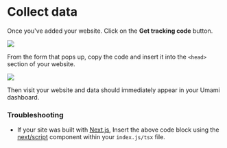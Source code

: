 # Collect data

Once you've added your website. Click on the **Get tracking code** button.

<img src="/images/get-tracking-code.png" />

From the form that pops up, copy the code and insert it into the `<head>` section of your website.

<img src="/images/tracking-code-form.png" />

Then visit your website and data should immediately appear in your Umami dashboard.

### Troubleshooting

- If your site was built with [Next.js](https://nextjs.org/), Insert the above code block using the [next/script](https://nextjs.org/docs/basic-features/script#usage) component within your `index.js/tsx` file.
